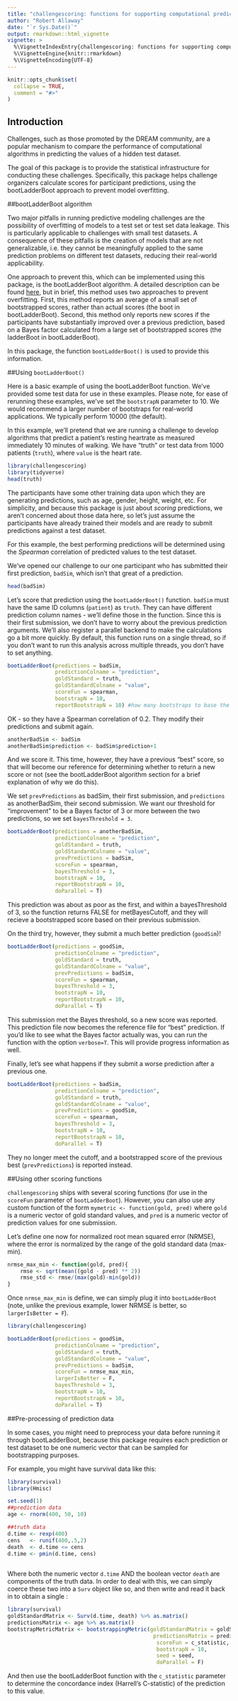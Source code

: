 ```yaml
---
title: "challengescoring: functions for supporting computational prediction challenges."
author: "Robert Allaway"
date: "`r Sys.Date()`"
output: rmarkdown::html_vignette
vignette: >
  %\VignetteIndexEntry{challengescoring: functions for supporting computational prediction challenges.}
  %\VignetteEngine{knitr::rmarkdown}
  %\VignetteEncoding{UTF-8}
---
```


```r
knitr::opts_chunk$set(
  collapse = TRUE,
  comment = "#>"
)
```

## Introduction

Challenges, such as those promoted by the DREAM community, are a popular mechanism to compare the performance of computational algorithms in predicting the values of a hidden test dataset. 

The goal of this package is to provide the statistical infrastructure for conducting these challenges. Specifically, this package helps challenge organizers calculate scores for participant predictions, using the bootLadderBoot approach to prevent model overfitting. 

##bootLadderBoot algorithm

Two major pitfalls in running predictive modeling challenges are the possibility of overfitting of models to a test set or test set data leakage. This is particularly applicable to challenges with small test datasets. A consequence of these pitfalls is the creation of models that are not generalizable, i.e. they cannot be meaningfully applied to the same prediction problems on different test datasets, reducing their real-world applicability. 

One approach to prevent this, which can be implemented using this package, is the bootLadderBoot algorithm. A detailed description can be found [here](https://arxiv.org/pdf/1607.00091.pdf), but in brief, this method uses two approaches to prevent overfitting. First, this method reports an average of a small set of bootstrapped scores, rather than actual scores (the boot in bootLadderBoot). Second, this method only reports new scores if the participants have substantially improved over a previous prediction, based on a Bayes factor calculated from a large set of bootstrapped scores (the ladderBoot in bootLadderBoot). 

In this package, the function `bootLadderBoot()` is used to provide this information.

##Using `bootLadderBoot()`

Here is a basic example of using the bootLadderBoot function. We've provided some test data for use in these examples. Please note, for ease of rerunning these examples, we've set the `bootstrapN` parameter to 10. We would recommend a larger number of bootstraps for real-world applications. We typically perform 10000 (the default). 

In this example, we'll pretend that we are running a challenge to develop algorithms that predict a patient's resting heartrate as measured immediately 10 minutes of walking. We have "truth" or test data from 1000 patients (`truth`), where `value` is the heart rate.  

```r
library(challengescoring)
library(tidyverse)
head(truth)
```
The participants have some other training data upon which they are generating predictions, such as age, gender, height, weight, etc. For simplicity, and because this package is just about _scoring_ predictions, we aren't concerned about those data here, so let's just assume the participants have already trained their models and are ready to submit predictions against a test dataset. 

For this example, the best performing predictions will be determined using the *Spearman* correlation of predicted values to the test dataset.

We've opened our challenge to our one participant who has submitted their first prediction, `badSim`, which isn't that great of a prediction. 

```r
head(badSim)
```

Let's score that prediction using the `bootLadderBoot()` function. `badSim` must have the same ID columns (`patient`) as `truth`. They can have different prediction column names - we'll define those in the function. Since this is their first submission, we don't have to worry about the previous prediction arguments. We'll also register a parallel backend to make the calculations go a bit more quickly. By default, this function runs on a single thread, so if you don't want to run this analysis across multiple threads, you don't have to set anything. 

```r

bootLadderBoot(predictions = badSim,
               predictionColname = "prediction",
               goldStandard = truth,
               goldStandardColname = "value",
               scoreFun = spearman,
               bootstrapN = 10,
               reportBootstrapN = 10) #how many bootstraps to base the returned score off of
```

OK - so they have a Spearman correlation of 0.2. They modify their predictions and submit again. 

```r
anotherBadSim <- badSim
anotherBadSim$prediction <- badSim$prediction+1
```

And we score it. This time, however, they have a previous "best" score, so that will become our reference for determining whether to return a new score or not (see the bootLadderBoot algorithm section for a brief explanation of why we do this).

We set `prevPredictions` as badSim, their first submission, and `predictions` as anotherBadSim, their second submission. We want our threshold for "improvement" to be a Bayes factor of 3 or more between the two predictions, so we set `bayesThreshold = 3`.

```r
bootLadderBoot(predictions = anotherBadSim,
               predictionColname = "prediction",
               goldStandard = truth,
               goldStandardColname = "value",
               prevPredictions = badSim,
               scoreFun = spearman,
               bayesThreshold = 3,
               bootstrapN = 10,
               reportBootstrapN = 10,
               doParallel = T)
```

This prediction was about as poor as the first, and within a bayesThreshold of 3, so the function returns FALSE for metBayesCutoff, and they will recieve a bootstrapped score based on their previous submission. 

On the third try, however, they submit a much better prediction (`goodSim`)! 

```r
bootLadderBoot(predictions = goodSim,
               predictionColname = "prediction",
               goldStandard = truth,
               goldStandardColname = "value",
               prevPredictions = badSim,
               scoreFun = spearman,
               bayesThreshold = 3,
               bootstrapN = 10,
               reportBootstrapN = 10,
               doParallel = T)
```

This submission met the Bayes threshold, so a new score was reported. This prediction file now becomes the reference file for "best" prediction. If you'd like to see what the Bayes factor actually was, you can run the function with the option `verbose=T`. This will provide progress information as well. 

Finally, let's see what happens if they submit a worse prediction after a previous one. 
```r
bootLadderBoot(predictions = badSim,
               predictionColname = "prediction",
               goldStandard = truth,
               goldStandardColname = "value",
               prevPredictions = goodSim,
               scoreFun = spearman,
               bayesThreshold = 3,
               bootstrapN = 10,
               reportBootstrapN = 10,
               doParallel = T)
```

They no longer meet the cutoff, and a bootstrapped score of the previous best (`prevPredictions`) is reported instead. 

##Using other scoring functions

`challengescoring` ships with several scoring functions (for use in the `scoreFun` parameter of `bootLadderBoot`). However, you can also use any custom function of the form `mymetric <- function(gold, pred)` where `gold` is a numeric vector of gold standard values, and `pred` is a numeric vector of prediction values for one submission. 

Let's define one now for normalized root mean squared error (NRMSE), where the error is normalized by the range of the gold standard data (max-min). 

```r
nrmse_max_min <- function(gold, pred){
    rmse <- sqrt(mean((gold - pred) ** 2))
    rmse_std <- rmse/(max(gold)-min(gold))
}
```

Once `nrmse_max_min` is define, we can simply plug it into `bootLadderBoot` (note, unlike the previous example, lower NRMSE is better, so `largerIsBetter = F`). 

```r
library(challengescoring)

bootLadderBoot(predictions = goodSim,
               predictionColname = "prediction",
               goldStandard = truth,
               goldStandardColname = "value",
               prevPredictions = badSim,
               scoreFun = nrmse_max_min,
               largerIsBetter = F,
               bayesThreshold = 3,
               bootstrapN = 10,
               reportBootstrapN = 10,
               doParallel = T)
```

##Pre-processing of prediction data

In some cases, you might need to preprocess your data before running it through bootLadderBoot, because this package requires each prediction or test dataset to be one numeric vector that can be sampled for bootstrapping purposes. 

For example, you might have survival data like this:

```r
library(survival)
library(Hmisc)

set.seed(1)
##prediction data
age <- rnorm(400, 50, 10) 

##truth data
d.time <- rexp(400)
cens   <- runif(400,.5,2)
death  <- d.time <= cens
d.time <- pmin(d.time, cens)
        
```
Where both the numeric vector `d.time` AND the boolean vector `death` are components of the truth data. In order to deal with this, we can simply coerce these two into a `Surv` object like so, and then write and read it back in to obtain a single :
```r
library(survival)
goldStandardMatrix <- Surv(d.time, death) %>% as.matrix()
predictionsMatrix <- age %>% as.matrix()
bootstrapMetricMatrix <- bootstrappingMetric(goldStandardMatrix = goldStandardMatrix,
                                              predictionsMatrix = predictionsMatrix,
                                               scoreFun = c_statistic,
                                               bootstrapN = 10,
                                               seed = seed,
                                               doParallel = F)

```

And then use the bootLadderBoot function with the `c_statistic` parameter to determine the concordance index (Harrell's C-statistic) of the prediction to this value. 

